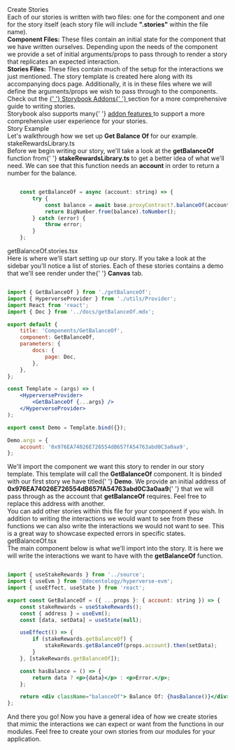 
<Meta title="Get Started/Stories" />

<style>{`
  .heading {
    --dark: '#000000';
    font-weight: 900;
    font-size: 32px;
    letter-spacing: 1px;
    line-height: 24px;
    margin-bottom: 20px;
    margin-top: 40px;
    font-family: "PT Sans", Calibri, Tahoma, sans-serif;
}
  .subheading {
    --mediumdark: '#999999';
    font-weight: 900;
    font-size: 16px;
    color: #999;
    letter-spacing: 4px;
    line-height: 24px;
    text-transform: uppercase;
    margin-bottom: 12px;
    margin-top: 40px;
    font-family: "PT Sans", Calibri, Tahoma, sans-serif;
  }

  .body {
    color: '#999';
    font-weight: 200;
    font-size: 18px;
    letter-spacing: 0px;
    line-height: 21px;
    margin-bottom: 12px;
    margin-top: 8px;
    font-family: "PT Sans", Calibri, Tahoma, sans-serif;
  }

  @font-face {
  font-family: "Fira Sans";
  src: url('fonts/fira/eot/FiraSans-Regular.eot');
  src: url('fonts/fira/eot/FiraSans-Regular.eot') format('embedded-opentype'),
       url('fonts/fira/woff2/FiraSans-Regular.woff2') format('woff2'),
       url('fonts/fira/woff/FiraSans-Regular.woff') format('woff'),
       url('fonts/fira/woff2/FiraSans-Regular.ttf') format('truetype');
}

  .link-list {
    display: grid;
    grid-template-columns: 1fr;
    grid-template-rows: 1fr 1fr;
    row-gap: 10px;
    font-family: "PT Sans", Calibri, Tahoma, sans-serif;
  
  }

  @media (min-width: 620px) {
    .link-list {
      row-gap: 20px;
      column-gap: 20px;
      grid-template-columns: 1fr 1fr;
      font-family: "PT Sans", Calibri, Tahoma, sans-serif;
      
    }
  }

  @media all and (-ms-high-contrast:none) {
  .link-list {
      display: -ms-grid;
      -ms-grid-columns: 1fr 1fr;
      -ms-grid-rows: 1fr 1fr;
      font-family: "PT Sans", Calibri, Tahoma, sans-serif;
    }
  }

  .link-item {
    display: block;
    padding: 20px 30px 20px 15px;
    border: 1px solid #00000010;
    border-radius: 5px;
    transition: background 150ms ease-out, border 150ms ease-out, transform 150ms ease-out;
    color: #ffffff;
    display: flex;
    align-items: flex-start;
    background: #19495e;
    font-family: "PT Sans", Calibri, Tahoma, sans-serif;
  }

  .link-item:hover {
    transform: translate3d(0, -3px, 0);
    box-shadow: rgba(0, 0, 0, 0.08) 0 3px 10px 0;
    background: #246685;
    font-family: "PT Sans", Calibri, Tahoma, sans-serif;
  }

  .link-item:active {
    border-color: #1EA7FD;
    transform: translate3d(0, 0, 0);
    font-family: "PT Sans", Calibri, Tahoma, sans-serif;

  }

  .link-item strong {
    font-weight: 700;
    display: block;
    margin-bottom: 2px;
    font-family: "PT Sans", Calibri, Tahoma, sans-serif;
  }
  
  .link-item img {
    height: 40px;
    width: 40px;
    margin-right: 15px;
    flex: none;
    font-family: "PT Sans", Calibri, Tahoma, sans-serif;
  }

  .link-item span {
    font-size: 14px;
    line-height: 20px;
    font-family: "PT Sans", Calibri, Tahoma, sans-serif;
  }

  .tip {
    display: inline-block;
    border-radius: 1em;
    font-size: 11px;
    line-height: 12px;
    font-weight: 700;
    background: #E7FDD8;
    color: #66BF3C;
    padding: 4px 12px;
    margin-right: 10px;
    vertical-align: top;
  }

  .tip-wrapper {
    font-size: 13px;
    line-height: 20px;
    margin-top: 40px;
    margin-bottom: 40px;
  }

  .tip-wrapper code {
    font-size: 12px;
    display: inline-block;
  }

  
`}</style>

<div className="heading">Create Stories</div>

<div className="body">
	Each of our stories is written with two files: one for the component and one for the story
	itself (each story file will include <b>".stories"</b> within the file name).
</div>

<div className="body">
	<b>Component Files:</b> These files contain an initial state for the component that we have
	written ourselves. Depending upon the needs of the component we provide a set of initial
	arguments/props to pass through to render a story that replicates an expected interaction.
</div>

<div className="body">
	<b>Stories Files:</b> These files contain much of the setup for the interactions we just
	mentioned. The story template is created here along with its accompanying docs page.
	Additionally, it is in these files where we will define the arguments/props we wish to pass
	through to the components.
</div>

<div className="body">
	Check out the
	<a href="https://storybook.js.org/docs/react/get-started/whats-a-story">
		{' '}
		Storybook Addons{' '}
	</a> section for a more comprehensive guide to writing stories.
</div>

<div className="body">
	Storybook also supports many{' '}
	<a href="https://storybook.js.org/docs/react/essentials/introduction"> addon features </a> to
	support a more comprehensive user experience for your stories.
</div>

<div className="subheading">Story Example</div>

<div className="body">
	Let's walkthrough how we set up <b>Get Balance Of</b> for our example.
</div>

<div className="subheading">stakeRewardsLibrary.ts</div>

<div className="body">
	Before we begin writing our story, we'll take a look at the <b>getBalanceOf</b> function from{' '}
	<b>stakeRewardsLibrary.ts</b> to get a better idea of what we'll need. We can see that this function
	needs an <b>account</b> in order to return a number for the balance.
</div>

```jsx

	const getBalanceOf = async (account: string) => {
		try {
			const balance = await base.proxyContract?.balanceOf(account);
			return BigNumber.from(balance).toNumber();
		} catch (error) {
			throw error;
		}
	};

```

<div className="subheading">getBalanceOf.stories.tsx</div>

<div className="body">
	Here is where we'll start setting up our story. If you take a look at the sidebar you'll notice
	a list of stories. Each of these stories contains a demo that we'll see render under the{' '}
	<b>Canvas</b> tab.
</div>

```jsx

import { GetBalanceOf } from './getBalanceOf';
import { HyperverseProvider } from './utils/Provider';
import React from 'react';
import { Doc } from '../docs/getBalanceOf.mdx';

export default {
	title: 'Components/GetBalanceOf',
	component: GetBalanceOf,
	parameters: {
		docs: {
			page: Doc,
		},
	},
};

const Template = (args) => (
	<HyperverseProvider>
		<GetBalanceOf {...args} />
	</HyperverseProvider>
);

export const Demo = Template.bind({});

Demo.args = {
	account: '0x976EA74026E726554dB657fA54763abd0C3a0aa9',
};

```

<div className="body">
	We'll import the component we want this story to render in our story template. This template
	will call the <b>GetBalanceOf</b> component. It is binded with our first story we have titled{' '}
	<b>Demo</b>. We provide an initial address of <b>0x976EA74026E726554dB657fA54763abd0C3a0aa9</b>{' '}
	that we will pass through as the account that <b>getBalanceOf</b> requires. Feel free to replace
	this address with another.
</div>

<div className="body">
	You can add other stories within this file for your component if you wish. In addition to
	writing the interactions we would want to see from these functions we can also write the
	interactions we would not want to see. This is a great way to showcase expected errors in
	specific states.
</div>

<div className="subheading">getBalanceOf.tsx</div>

<div className="body">
	The main component below is what we'll import into the story. It is here we will write the
	interactions we want to have with the <b>getBalanceOf</b> function.
</div>

```jsx

import { useStakeRewards } from '../source';
import { useEvm } from '@decentology/hyperverse-evm';
import { useEffect, useState } from 'react';

export const GetBalanceOf = ({ ...props }: { account: string }) => {
	const stakeRewards = useStakeRewards();
	const { address } = useEvm();
	const [data, setData] = useState(null);

	useEffect(() => {
		if (stakeRewards.getBalanceOf) {
			stakeRewards.getBalanceOf(props.account).then(setData);
		}
	}, [stakeRewards.getBalanceOf]);

	const hasBalance = () => {
		return data ? <p>{data}</p> : <p>Error.</p>;
	};

	return <div className="balanceOf"> Balance Of: {hasBalance()}</div>;
};

```

<div className="body">
	And there you go! Now you have a general idea of how we create stories that mimic the
	interactions we can expect or want from the functions in our modules. Feel free to create your
	own stories from our modules for your application.
</div>
